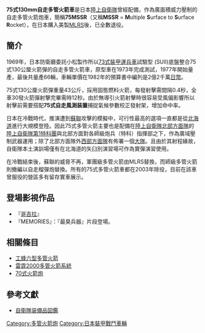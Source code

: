 {{Infobox Weapon
| name=75式130mm自走多管火箭車
|        image=File:Type75MRLleftfront.jpg
|   image_size=300px
|      caption=75式130mm自走多管火箭車
|origin={{JAP}}
|type=[[多管火箭炮|多管火箭炮]]
<!-- 服役記錄 -->
|service= 1975年 - 2003年
|used_by={{JAP}}
|wars= 
<!-- 生產歷史 -->
|designer= 三菱重工業
|design_date=1970年
|manufacturer=三菱重工業
|unit_cost=
|production_date=1975年
|number= 
|variants=
|is_vehicle=yes
|       length=5.8  m 
|        width=2.8 m
|       height=2.7 m 
|       weight=16.5 噸（未加火箭彈）
|   suspension=扭力桿
|   speed=60km/h
|        vehicle_range=300km
|      primary_armament=30發75式130公厘火箭榴彈<br />最大射程：14.5km
|    secondary_armament=[[白朗寧M2重機槍|白朗寧M2重機槍]]
|       armour=[[軋壓均質裝甲|軋壓均質裝甲]]
|       engine=[[三菱|三菱]]4ZF氣冷V型4汽缸<br />[[柴油引擎|柴油引擎]]
|           kW=
|         crew=4名
|    engine_power= 300 hp/2,200轉
|        pw_ratio= 
|clearance=
}}

'''75式130mm自走多管火箭車'''是日本[[陸上自衛隊|陸上自衛隊]]曾經配備，作為廣面積威力壓制的自走多管火箭炮車，簡稱'''75MSSR'''（又稱'''MSSR''' = '''M'''ultiple '''S'''urface to '''S'''urface '''R'''ocket），在日本購入美製[[MLRS|MLRS]]後，已全數退役。

==簡介==
1969年，日本防衛廳委託小松製作所以[[73式裝甲運兵車|73式裝甲運兵車]]試驗型 (SUⅡ)底盤整合75式130公厘火箭彈的自走多管火箭車，原型車在1973年完成測試，1977年開始量產，最後共量產66輛，車輛單價在1982年的預算書中編列是2億2千萬[[日幣|日幣]]。

75式130公厘火箭彈重量43公斤，採用固態燃料火箭，每發射擊需間隔0.4秒，全車30發火箭彈射擊完畢需時12秒。由於無導引火箭射擊時很容易受風偏影響所以射擊前需要搭配'''75式自走風測装置'''捕捉氣候參數校正發射架，增加命中率。

日本在冷戰時代，推演遭到[[蘇聯|蘇聯]]攻擊的模擬中，可行性最高的選項一直都是從[[北海道|北海道]]進行大規模登陸。因此75式多管火箭主要也是配備在[[陸上自衛隊北部方面隊|陸上自衛隊北部方面隊]]的[[陸上自衛隊第1特科團|陸上自衛隊第1特科團]]與北部方面對各師級炮兵（特科）指揮部之下，作為廣域壓制武器運用；除了北部方面隊外[[西部方面隊|西部方面隊]]有佈署一個[[營|大隊]]。且由於其射程緣故，自衛隊本土演訓場僅有在北海道的矢臼別演習場可作為實彈演習使用。

在冷戰結束後，蘇聯的威脅不再，軍團級多管火箭由MLRS替換，而師級多管火箭則撤編以自走榴彈炮替換。所有的75式多管火箭車都在2003年除役，目前在該車曾服役的營區多有留存實車展示。

== 登場影視作品 ==
* 『[[哥吉拉|哥吉拉]]』
* 『MEMORIES』：『最臭兵器』片段登場。

== 相關條目 ==
* [[工蜂六型多管火箭|工蜂六型多管火箭]]
* [[雷霆2000多管火箭系統|雷霆2000多管火箭系統]]
*[[70式火箭炮|70式火箭炮]]

== 參考文獻 ==
* [https://web.archive.org/web/20081002163439/http://rightwing.sakura.ne.jp/equipment/jgsdf/fieldartillery/type75mssr/type75mssr.html 自衛隊装備品図鑑]

{{自衛隊裝甲戰鬥車輛}}

[[Category:多管火箭炮|Category:多管火箭炮]]
[[Category:日本裝甲戰鬥車輛|Category:日本裝甲戰鬥車輛]]